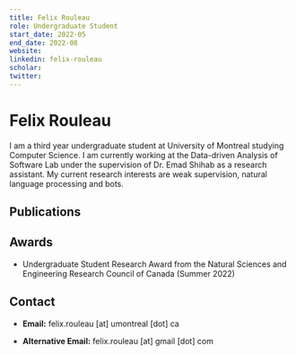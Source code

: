 ```yaml
---
title: Felix Rouleau
role: Undergraduate Student
start_date: 2022-05
end_date: 2022-08
website:
linkedin: felix-rouleau
scholar:
twitter:
---
```


# Felix Rouleau

I am a third year undergraduate student at University of Montreal studying Computer Science. I am currently working at the Data-driven Analysis of Software Lab under the supervision of Dr. Emad Shihab as a research assistant. My current research interests are weak supervision, natural language processing and bots.

## Publications


<AuthorPublications firstname="Felix" lastname="Rouleau" />

## Awards

- Undergraduate Student Research Award from the Natural Sciences and Engineering Research Council of Canada (Summer 2022)

## Contact

- **Email:** felix.rouleau [at] umontreal [dot] ca

- **Alternative Email:** felix.rouleau [at] gmail [dot] com
